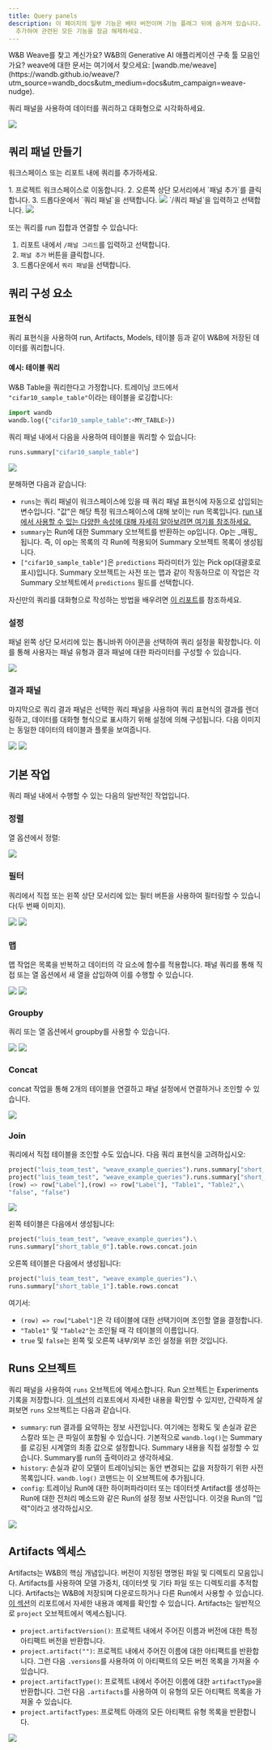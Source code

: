 ```yaml
---
title: Query panels
description: 이 페이지의 일부 기능은 베타 버전이며 기능 플래그 뒤에 숨겨져 있습니다. 프로필 페이지의 자기 소개에 `weave-plot`을
  추가하여 관련된 모든 기능을 잠금 해제하세요.
---
```


<Note>
W&B Weave를 찾고 계신가요? W&B의 Generative AI 애플리케이션 구축 툴 모음인가요? weave에 대한 문서는 여기에서 찾으세요: [wandb.me/weave](https://wandb.github.io/weave/?utm_source=wandb_docs&utm_medium=docs&utm_campaign=weave-nudge).
</Note>

쿼리 패널을 사용하여 데이터를 쿼리하고 대화형으로 시각화하세요.

<Frame>
    <img src="/images/weave/pretty_panel.png"  />
</Frame>

## 쿼리 패널 만들기

워크스페이스 또는 리포트 내에 쿼리를 추가하세요.

<Tabs>
<Tab title="프로젝트 워크스페이스">
1. 프로젝트 워크스페이스로 이동합니다.
  2. 오른쪽 상단 모서리에서 `패널 추가`를 클릭합니다.
  3. 드롭다운에서 `쿼리 패널`을 선택합니다.
  <Frame>
    <img src="/images/weave/add_weave_panel_workspace.png"  />
</Frame>
</Tab>
<Tab title="W&B 리포트">
`/쿼리 패널`을 입력하고 선택합니다.

<Frame>
    <img src="/images/weave/add_weave_panel_report_1.png"  />
</Frame>

또는 쿼리를 run 집합과 연결할 수 있습니다:
1. 리포트 내에서 `/패널 그리드`를 입력하고 선택합니다.
2. `패널 추가` 버튼을 클릭합니다.
3. 드롭다운에서 `쿼리 패널`을 선택합니다.
</Tab>
</Tabs>

## 쿼리 구성 요소

### 표현식

쿼리 표현식을 사용하여 run, Artifacts, Models, 테이블 등과 같이 W&B에 저장된 데이터를 쿼리합니다.

#### 예시: 테이블 쿼리
W&B Table을 쿼리한다고 가정합니다. 트레이닝 코드에서 `"cifar10_sample_table"`이라는 테이블을 로깅합니다:

```python
import wandb
wandb.log({"cifar10_sample_table":<MY_TABLE>})
```

쿼리 패널 내에서 다음을 사용하여 테이블을 쿼리할 수 있습니다:
```python
runs.summary["cifar10_sample_table"]
```
<Frame>
    <img src="/images/weave/basic_weave_expression.png"  />
</Frame>

분해하면 다음과 같습니다:

* `runs`는 쿼리 패널이 워크스페이스에 있을 때 쿼리 패널 표현식에 자동으로 삽입되는 변수입니다. "값"은 해당 특정 워크스페이스에 대해 보이는 run 목록입니다. [run 내에서 사용할 수 있는 다양한 속성에 대해 자세히 알아보려면 여기를 참조하세요.](/ko/models/track/public-api-guide/#understanding-the-different-attributes)
* `summary`는 Run에 대한 Summary 오브젝트를 반환하는 op입니다. Op는 _매핑_됩니다. 즉, 이 op는 목록의 각 Run에 적용되어 Summary 오브젝트 목록이 생성됩니다.
* `["cifar10_sample_table"]`은 `predictions` 파라미터가 있는 Pick op(대괄호로 표시)입니다. Summary 오브젝트는 사전 또는 맵과 같이 작동하므로 이 작업은 각 Summary 오브젝트에서 `predictions` 필드를 선택합니다.

자신만의 쿼리를 대화형으로 작성하는 방법을 배우려면 [이 리포트](https://wandb.ai/luis_team_test/weave_example_queries/reports/Weave-queries---Vmlldzo1NzIxOTY2?accessToken=bvzq5hwooare9zy790yfl3oitutbvno2i6c2s81gk91750m53m2hdclj0jvryhcr)를 참조하세요.

### 설정

패널 왼쪽 상단 모서리에 있는 톱니바퀴 아이콘을 선택하여 쿼리 설정을 확장합니다. 이를 통해 사용자는 패널 유형과 결과 패널에 대한 파라미터를 구성할 수 있습니다.

<Frame>
    <img src="/images/weave/weave_panel_config.png"  />
</Frame>

### 결과 패널

마지막으로 쿼리 결과 패널은 선택한 쿼리 패널을 사용하여 쿼리 표현식의 결과를 렌더링하고, 데이터를 대화형 형식으로 표시하기 위해 설정에 의해 구성됩니다. 다음 이미지는 동일한 데이터의 테이블과 플롯을 보여줍니다.

<Frame>
    <img src="/images/weave/result_panel_table.png"  />
</Frame>

<Frame>
    <img src="/images/weave/result_panel_plot.png"  />
</Frame>

## 기본 작업
쿼리 패널 내에서 수행할 수 있는 다음의 일반적인 작업입니다.
### 정렬
열 옵션에서 정렬:
<Frame>
    <img src="/images/weave/weave_sort.png"  />
</Frame>

### 필터
쿼리에서 직접 또는 왼쪽 상단 모서리에 있는 필터 버튼을 사용하여 필터링할 수 있습니다(두 번째 이미지).
<Frame>
    <img src="/images/weave/weave_filter_1.png"  />
</Frame>
<Frame>
    <img src="/images/weave/weave_filter_2.png"  />
</Frame>

### 맵
맵 작업은 목록을 반복하고 데이터의 각 요소에 함수를 적용합니다. 패널 쿼리를 통해 직접 또는 열 옵션에서 새 열을 삽입하여 이를 수행할 수 있습니다.
<Frame>
    <img src="/images/weave/weave_map.png"  />
</Frame>
<Frame>
    <img src="/images/weave/weave_map.gif"  />
</Frame>

### Groupby
쿼리 또는 열 옵션에서 groupby를 사용할 수 있습니다.
<Frame>
    <img src="/images/weave/weave_groupby.png"  />
</Frame>
<Frame>
    <img src="/images/weave/weave_groupby.gif"  />
</Frame>

### Concat
concat 작업을 통해 2개의 테이블을 연결하고 패널 설정에서 연결하거나 조인할 수 있습니다.
<Frame>
    <img src="/images/weave/weave_concat.gif"  />
</Frame>

### Join
쿼리에서 직접 테이블을 조인할 수도 있습니다. 다음 쿼리 표현식을 고려하십시오:
```python
project("luis_team_test", "weave_example_queries").runs.summary["short_table_0"].table.rows.concat.join(\
project("luis_team_test", "weave_example_queries").runs.summary["short_table_1"].table.rows.concat,\
(row) => row["Label"],(row) => row["Label"], "Table1", "Table2",\
"false", "false")
```
<Frame>
    <img src="/images/weave/weave_join.png"  />
</Frame>

왼쪽 테이블은 다음에서 생성됩니다:
```python
project("luis_team_test", "weave_example_queries").\
runs.summary["short_table_0"].table.rows.concat.join
```
오른쪽 테이블은 다음에서 생성됩니다:
```python
project("luis_team_test", "weave_example_queries").\
runs.summary["short_table_1"].table.rows.concat
```
여기서:
* `(row) => row["Label"]`은 각 테이블에 대한 선택기이며 조인할 열을 결정합니다.
* `"Table1"` 및 `"Table2"`는 조인될 때 각 테이블의 이름입니다.
* `true` 및 `false`는 왼쪽 및 오른쪽 내부/외부 조인 설정을 위한 것입니다.

## Runs 오브젝트
쿼리 패널을 사용하여 `runs` 오브젝트에 엑세스합니다. Run 오브젝트는 Experiments 기록을 저장합니다. [이 섹션](https://wandb.ai/luis_team_test/weave_example_queries/reports/Weave-queries---Vmlldzo1NzIxOTY2?accessToken=bvzq5hwooare9zy790yfl3oitutbvno2i6c2s81gk91750m53m2hdclj0jvryhcr#3.-accessing-runs-object)의 리포트에서 자세한 내용을 확인할 수 있지만, 간략하게 살펴보면 `runs` 오브젝트는 다음과 같습니다.
* `summary`: run 결과를 요약하는 정보 사전입니다. 여기에는 정확도 및 손실과 같은 스칼라 또는 큰 파일이 포함될 수 있습니다. 기본적으로 `wandb.log()`는 Summary를 로깅된 시계열의 최종 값으로 설정합니다. Summary 내용을 직접 설정할 수 있습니다. Summary를 run의 출력이라고 생각하세요.
* `history`: 손실과 같이 모델이 트레이닝되는 동안 변경되는 값을 저장하기 위한 사전 목록입니다. `wandb.log()` 코맨드는 이 오브젝트에 추가됩니다.
* `config`: 트레이닝 Run에 대한 하이퍼파라미터 또는 데이터셋 Artifact를 생성하는 Run에 대한 전처리 메소드와 같은 Run의 설정 정보 사전입니다. 이것을 Run의 "입력"이라고 생각하십시오.
<Frame>
    <img src="/images/weave/weave_runs_object.png"  />
</Frame>

## Artifacts 엑세스

Artifacts는 W&B의 핵심 개념입니다. 버전이 지정된 명명된 파일 및 디렉토리 모음입니다. Artifacts를 사용하여 모델 가중치, 데이터셋 및 기타 파일 또는 디렉토리를 추적합니다. Artifacts는 W&B에 저장되며 다운로드하거나 다른 Run에서 사용할 수 있습니다. [이 섹션](https://wandb.ai/luis_team_test/weave_example_queries/reports/Weave-queries---Vmlldzo1NzIxOTY2?accessToken=bvzq5hwooare9zy790yfl3oitutbvno2i6c2s81gk91750m53m2hdclj0jvryhcr#4.-accessing-artifacts)의 리포트에서 자세한 내용과 예제를 확인할 수 있습니다. Artifacts는 일반적으로 `project` 오브젝트에서 엑세스됩니다.
* `project.artifactVersion()`: 프로젝트 내에서 주어진 이름과 버전에 대한 특정 아티팩트 버전을 반환합니다.
* `project.artifact("")`: 프로젝트 내에서 주어진 이름에 대한 아티팩트를 반환합니다. 그런 다음 `.versions`를 사용하여 이 아티팩트의 모든 버전 목록을 가져올 수 있습니다.
* `project.artifactType()`: 프로젝트 내에서 주어진 이름에 대한 `artifactType`을 반환합니다. 그런 다음 `.artifacts`를 사용하여 이 유형의 모든 아티팩트 목록을 가져올 수 있습니다.
* `project.artifactTypes`: 프로젝트 아래의 모든 아티팩트 유형 목록을 반환합니다.
<Frame>
    <img src="/images/weave/weave_artifacts.png"  />
</Frame>
